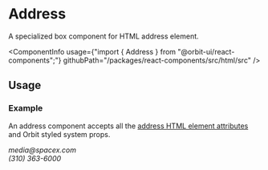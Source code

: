 
<Meta
    title="Html elements/Address"
    id="html-address"
/>

# Address

<Tagline>A specialized <Link href="?path=/docs/box--default-story">box</Link> component for HTML address element.</Tagline>

<ComponentInfo
    usage={"import { Address } from \"@orbit-ui/react-components\";"}
    githubPath="/packages/react-components/src/html/src"
/>

## Usage

### Example

An address component accepts all the [address HTML element attributes](https://developer.mozilla.org/en-US/docs/Web/HTML/Element/address) and Orbit styled system props.

<Preview>
    <Story name="example">
        <Address color="cloud-8">
            <TextLink href="mailto:media@spacex.com">media@spacex.com</TextLink>
            <br />
            <TextLink href="tel:+13103636000">(310) 363-6000</TextLink>
        </Address>
    </Story>
</Preview>

